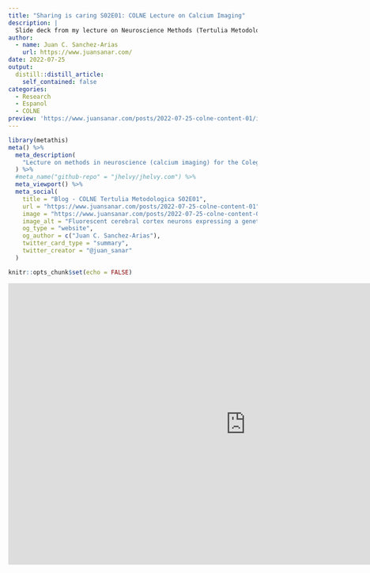 ```yaml
---
title: "Sharing is caring S02E01: COLNE Lecture on Calcium Imaging"
description: |
  Slide deck from my lecture on Neuroscience Methods (Tertulia Metodologica) for the Colegio Colombiano de Neurociencias (COLNE).
author:
  - name: Juan C. Sanchez-Arias
    url: https://www.juansanar.com/
date: 2022-07-25
output:
  distill::distill_article:
    self_contained: false
categories: 
  - Research
  - Espanol
  - COLNE
preview: 'https://www.juansanar.com/posts/2022-07-25-colne-content-01/img/mit_geci-neurons.jpg'
---
```


```r
library(metathis)
meta() %>%
  meta_description(
    "Lecture on methods in neuroscience (calcium imaging) for the Colegio Colombiano de Neurociencias"
  ) %>%
  #meta_name("github-repo" = "jhelvy/jhelvy.com") %>%
  meta_viewport() %>%
  meta_social(
    title = "Blog - COLNE Tertulia Metodologica S02E01",
    url = "https://www.juansanar.com/posts/2022-07-25-colne-content-01",
    image = "https://www.juansanar.com/posts/2022-07-25-colne-content-01/img/mit_geci-neurons.jpg",
    image_alt = "Fluorescent cerebral cortex neurons expressing a genetically encoded calcium indicator. Source: MIT News",
    og_type = "website",
    og_author = c("Juan C. Sanchez-Arias"),
    twitter_card_type = "summary",
    twitter_creator = "@juan_sanar"
  )
```

```r
knitr::opts_chunk$set(echo = FALSE)
```

<iframe src="https://docs.google.com/presentation/d/e/2PACX-1vR7yaPDeqAJil8fKxAvm714Mn-9Hc9wJRWIovwGxAmXFAG7-r9mfxlyR5tROeIPrfS5MOxUnoqo4DH0/embed?start=false&loop=false&delayms=5000" frameborder="0" width="960" height="569" allowfullscreen="true" mozallowfullscreen="true" webkitallowfullscreen="true"></iframe>
